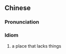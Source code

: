 {{also|无何有之乡}}
==Chinese==
{{zh-forms|s=无何有之乡}}

===Pronunciation===
{{zh-pron
|m=wú hé yǒu zhī xiāng
|cat=id
}}

===Idiom===
{{zh-idiom}}

# a place that lacks things